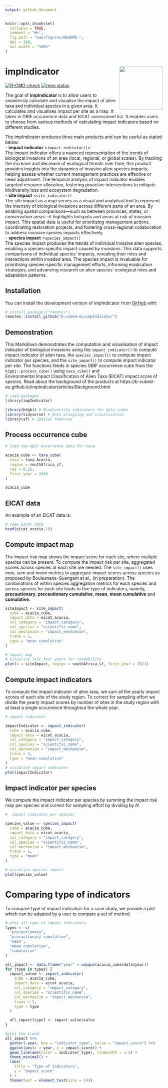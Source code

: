 ```yaml
---
output: github_document
---
```


<!-- README.md is generated from README.Rmd. Please edit that file -->

```r
knitr::opts_chunk$set(
  collapse = TRUE,
  comment = "#>",
  fig.path = "man/figures/README-",
  dpi = 300,
  out.width = "100%"
)
```
# impIndicator <img src="man/figures/logo.png" align="right" height="139" alt="" />


<!-- badges: start -->
[![R-CMD-check](https://github.com/b-cubed-eu/impIndicator/actions/workflows/R-CMD-check.yaml/badge.svg)](https://github.com/b-cubed-eu/impIndicator/actions/workflows/R-CMD-check.yaml)
[![repo status](https://www.repostatus.org/badges/latest/wip.svg)](https://www.repostatus.org/#wip)
<!-- badges: end -->

The goal of **impIndicator** is to allow users to seamlessly calculate and visualise the impact of alien taxa and individual species in a given area. It calculates and visualises impact per site as a map. It takes in GBIF occurrence data and EICAT assessment list. It enables users to choose from various methods 
of calculating impact indicators based on different studies.\

The impIndicator produces three main products and can be useful as stated below:\
- **impact indicator** <`impact_indicator()`>\
The impact indicator offers a nuanced representation of the trends of biological invasions of an area (local, regional, or global scales). By tracking the increase and decrease of ecological threats over time, this product provides insights into the dynamics of invasive alien species impacts, helping assess whether current management practices are effective or need adjustment. The temporal analysis of impact indicator enables targeted resource allocation, fostering proactive interventions to mitigate biodiversity loss and ecosystem degradation.\
- **site impact** <`site_indicator()`\
The site impact as a map serves as a visual and analytical tool to represent the intensity of biological invasions across different parts of an area. By enabling spatial comparisons—such as between provinces, states, or conservation areas—it highlights hotspots and areas at risk of invasion impact. This spatial data is useful for prioritising management actions, coordinating restoration projects, and fostering cross-regional collaboration to address invasive species impacts effectively.\
- **species impact** <`species_impact()`\
The species impact produces the trends of individual invasive alien species, enabling a species-specific impact caused by invasions. This data supports comparisons of individual species’ impacts, revealing their roles and interactions within invaded area. The species impact is invaluable for prioritising species-specific management efforts, informing eradication strategies, and advancing research on alien species' ecological roles and adaptation patterns.


## Installation

You can install the development version of impIndicator from [GitHub](https://github.com/b-cubed-eu/impIndicator) with:

``` r
# install.packages("remotes")
remotes::install_github("b-cubed-eu/impIndicator")
```

## Demonstration

This Markdown demonstrates the computation and visualisation of impact indicator of biological invasions using the `impact_indicator()` to compute impact indicator of alien taxa, the `species_impact()` to compute impact indicator per species, and the `site_impact()` to compute impact indicator per site. The functions feeds in species GBIF occurrence cube from the `b3gbi::process_cube()` using `taxa_cube()` and  
Environmental Impact Classification of Alien Taxa (EICAT) impact score of species.
Read about the background of the products at https://b-cubed-eu.github.io/impIndicator/articles/Background.html

```r
# Load packages
library(impIndicator)

library(b3gbi) # Biodiversity indicators for data cubes
library(tidyverse) # Data wrangling and visualisation
library(sf) # Spatial features
```


## Process occurrence cube
```r
# load the GBIF occurrence data for taxa

acacia_cube <- taxa_cube(
  taxa = taxa_Acacia,
  region = southAfrica_sf,
  res = 0.25,
  first_year = 2010
)

acacia_cube
```

## EICAT data

An example of an EICAT data is:
```r
# view EICAT data
head(eicat_acacia,10)
```

## Compute impact map

The impact risk map shows the impact score for each site, where multiple species can be present. To compute the impact risk per site, aggregated scores across species at each site are needed. The 
`site_impact()` uses *max*, *sum* and *mean* metrics to aggregate impact scores across species as proposed by Boulesnane-Guengant et al., (in preparation). The combinations of within species aggregation metrics for each species and across species for each site leads to five type of
indicators, namely, **precautionary**, **precautionary cumulative**, **mean**, **mean cumulative** and **cumulative**.\

```r
siteImpact <- site_impact(
  cube = acacia_cube,
  impact_data = eicat_acacia,
  col_category = "impact_category",
  col_species = "scientific_name",
  col_mechanism = "impact_mechanism",
  trans = 1,
  type = "mean cumulative"
)

# impact map
# visualize last four years for readability
plot(x = siteImpact, region = southAfrica_sf, first_year = 2021)
```


## Compute impact indicators

To compute the impact indicator of alien taxa, we sum all the yearly impact scores of each site of the study region. To correct for sampling effort we divide the yearly impact scores by number of sites in the study region with at least a single occurrence throughout the whole year.

```r
# impact indicator

impactIndicator <- impact_indicator(
  cube = acacia_cube,
  impact_data = eicat_acacia,
  col_category = "impact_category",
  col_species = "scientific_name",
  col_mechanism = "impact_mechanism",
  trans = 1,
  type = "mean cumulative"
)
# visualise impact indicator
plot(impactIndicator)
```

## Impact indicator per species

We compute the impact indicator per species by summing the impact risk map per species and correct for sampling effort by dividing by $N$.
```r
#  impact indicator per species

species_value <- species_impact(
  cube = acacia_cube,
  impact_data = eicat_acacia,
  col_category = "impact_category",
  col_species = "scientific_name",
  col_mechanism = "impact_mechanism",
  trans = 1,
  type = "mean"
)

# visualise species impact
plot(species_value)
```

# Comparing type of indicators

To compare type of impact indicators for a case study, we provide a plot which can
be adapted by a user to compare a set of method.

```r
# plot all type of impact indicators
types <- c(
  "precautionary",
  "precautionary cumulative",
  "mean",
  "mean cumulative",
  "cumulative"
)

all_impact <- data.frame("year" = unique(acacia_cube$data$year))
for (type in types) {
  impact_value <- impact_indicator(
    cube = acacia_cube,
    impact_data = eicat_acacia,
    col_category = "impact_category",
    col_species = "scientific_name",
    col_mechanism = "impact_mechanism",
    trans = 1,
    type = type
  )

  all_impact[type] <- impact_value$value
}

#plot the trend
all_impact %>%
  gather(-year, key = "indicator_type", value = "impact_score") %>%
  ggplot(aes(x = year, y = impact_score)) +
  geom_line(aes(color = indicator_type), linewidth = 1.5) +
  theme_minimal() +
  labs(
    title = "Type of indicators",
    y = "impact score"
  ) +
  theme(text = element_text(size = 14))
```
